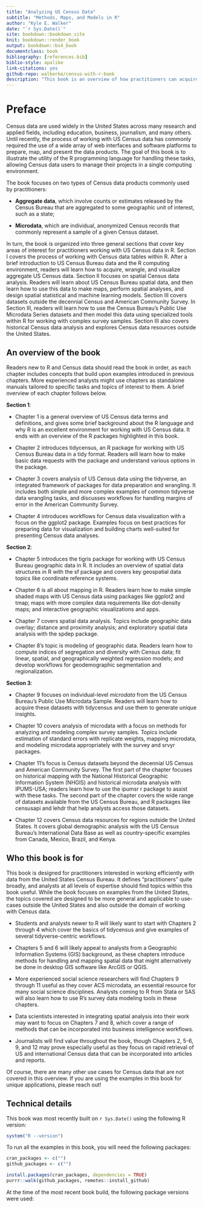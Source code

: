 ```yaml
--- 
title: "Analyzing US Census Data"
subtitle: "Methods, Maps, and Models in R"
author: "Kyle E. Walker"
date: "`r Sys.Date()`"
site: bookdown::bookdown_site
knit: bookdown::render_book
output: bookdown::bs4_book
documentclass: book
bibliography: [references.bib]
biblio-style: apalike
link-citations: yes
github-repo: walkerke/census-with-r-book
description: "This book is an overview of how practitioners can acquire, wrangle, visualize, and model US Census data with the R programming language."
---
```


# Preface {-}

Census data are used widely in the United States across many research and applied fields, including education, business, journalism, and many others. Until recently, the process of working with US Census data has commonly required the use of a wide array of web interfaces and software platforms to prepare, map, and present the data products. The goal of this book is to illustrate the utility of the R programming language for handling these tasks, allowing Census data users to manage their projects in a single computing environment.

The book focuses on two types of Census data products commonly used by practitioners:

* __Aggregate data__, which involve counts or estimates released by the Census Bureau that are aggregated to some geographic unit of interest, such as a state;

* __Microdata__, which are individual, anonymized Census records that commonly represent a sample of a given Census dataset.

In turn, the book is organized into three general sections that cover key areas of interest for practitioners working with US Census data in R.  Section I covers the process of working with Census data tables within R. After a brief introduction to US Census Bureau data and the R computing environment, readers will learn how to acquire, wrangle, and visualize aggregate US Census data. Section II focuses on spatial Census data analysis. Readers will learn about US Census Bureau spatial data, and then learn how to use this data to make maps, perform spatial analyses, and design spatial statistical and machine learning models. Section III covers datasets outside the decennial Census and American Community Survey. In Section III, readers will learn how to use the Census Bureau's Public Use Microdata Series datasets and then model this data using specialized tools within R for working with complex survey samples. Section III also covers historical Census data analysis and explores Census data resources outside the United States.  

## An overview of the book

Readers new to R and Census data should read the book in order, as each chapter includes concepts that build upon examples introduced in previous chapters.  More experienced analysts might use chapters as standalone manuals tailored to specific tasks and topics of interest to them.  A brief overview of each chapter follows below. 

__Section 1__: 

* Chapter 1 is a general overview of US Census data terms and definitions, and gives some brief background about the R language and why R is an excellent environment for working with US Census data.  It ends with an overview of the R packages highlighted in this book.

* Chapter 2 introduces tidycensus, an R package for working with US Census Bureau data in a tidy format.  Readers will learn how to make basic data requests with the package and understand various options in the package.  

* Chapter 3 covers analysis of US Census data using the tidyverse, an integrated framework of packages for data preparation and wrangling.  It includes both simple and more complex examples of common tidyverse data wrangling tasks, and discusses workflows for handling margins of error in the American Community Survey.  

* Chapter 4 introduces workflows for Census data visualization with a focus on the ggplot2 package.  Examples focus on best practices for preparing data for visualization and building charts well-suited for presenting Census data analyses.  

__Section 2__: 

* Chapter 5 introduces the tigris package for working with US Census Bureau geographic data in R. It includes an overview of spatial data structures in R with the sf package and covers key geospatial data topics like coordinate reference systems.  

* Chapter 6 is all about mapping in R. Readers learn how to make simple shaded maps with US Census data using packages like ggplot2 and tmap; maps with more complex data requirements like dot-density maps; and interactive geographic visualizations and apps.  

* Chapter 7 covers spatial data analysis. Topics include geographic data overlay; distance and proximity analysis; and exploratory spatial data analysis with the spdep package.  

* Chapter 8's topic is modeling of geographic data. Readers learn how to compute indices of segregation and diversity with Census data; fit linear, spatial, and geographically weighted regression models; and develop workflows for geodemographic segmentation and regionalization.  

__Section 3__: 

* Chapter 9 focuses on individual-level _microdata_ from the US Census Bureau's Public Use Microdata Sample. Readers will learn how to acquire these datasets with tidycensus and use them to generate unique insights.  

* Chapter 10 covers analysis of microdata with a focus on methods for analyzing and modeling complex survey samples.  Topics include estimation of standard errors with replicate weights, mapping microdata, and modeling microdata appropriately with the survey and srvyr packages. 

* Chapter 11's focus is Census datasets beyond the decennial US Census and American Community Survey.  The first part of the chapter focuses on historical mapping with the National Historical Geographic Information System (NHGIS) and historical microdata analysis with IPUMS-USA; readers learn how to use the ipumsr r package to assist with these tasks.  The second part of the chapter covers the wide range of datasets available from the US Census Bureau, and R packages like censusapi and lehdr that help analysts access those datasets.  

* Chapter 12 covers Census data resources for regions outside the United States.  It covers global demographic analysis with the US Census Bureau's International Data Base as well as country-specific examples from Canada, Mexico, Brazil, and Kenya.  

 
## Who this book is for

This book is designed for practitioners interested in working efficiently with data from the United States Census Bureau.  It defines "practitioners" quite broadly, and analysts at all levels of expertise should find topics within this book useful.  While the book focuses on examples from the United States, the topics covered are designed to be more general and applicable to use-cases outside the United States and also outside the domain of working with Census data.  

* Students and analysts newer to R will likely want to start with Chapters 2 through 4 which cover the basics of tidycensus and give examples of several tidyverse-centric workflows. 

* Chapters 5 and 6 will likely appeal to analysts from a Geographic Information Systems (GIS) background, as these chapters introduce methods for handling and mapping spatial data that might alternatively be done in desktop GIS software like ArcGIS or QGIS.

* More experienced social science researchers will find Chapters 9 through 11 useful as they cover ACS microdata, an essential resource for many social science disciplines.  Analysts coming to R from Stata or SAS will also learn how to use R's survey data modeling tools in these chapters.  

* Data scientists interested in integrating spatial analysis into their work may want to focus on Chapters 7 and 8, which cover a range of methods that can be incorporated into business intelligence workflows.  

* Journalists will find value throughout the book, though Chapters 2, 5-6, 9, and 12 may prove especially useful as they focus on rapid retrieval of US and international Census data that can be incorporated into articles and reports.  

Of course, there are many other use cases for Census data that are not covered in this overview.  If you are using the examples in this book for unique applications, please reach out!

## Technical details

This book was most recently built on `r Sys.Date()` using the following R version:

```r
system("R --version")
```

To run all the examples in this book, you will need the following packages:

```r

cran_packages <- c("")
github_packages <- c("")

install.packages(cran_packages, dependencies = TRUE)
purrr::walk(github_packages, remotes::install_github)

```


At the time of the most recent book build, the following package versions were used:

```r

```



